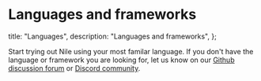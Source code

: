 # Languages and frameworks

  title: "Languages",
  description: "Languages and frameworks",
};

Start trying out Nile using your most familar language. If you don't have the language or framework you are looking for, let us know on our [Github discussion forum](https://github.com/orgs/niledatabase/discussions) or [Discord community](https://discord.gg/8UuBB84tTy).

<Cards>
  <Card file="./languages/sql.mdx" root="getting-started" />
  <Card file="./languages/nextjs.mdx" root="getting-started" />
  <Card file="./languages/node.mdx" root="getting-started" />
  <Card file="./languages/java.mdx" root="getting-started" />
  <Card file="./languages/drizzle.mdx" root="getting-started" />
  <Card file="./languages/prisma.mdx" root="getting-started" />
  <Card file="./languages/python.mdx" root="getting-started" />
</Cards>

